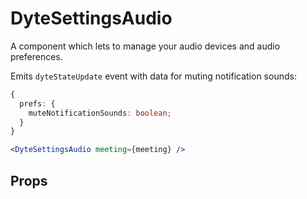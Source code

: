 # DyteSettingsAudio

A component which lets to manage your audio devices and audio preferences.

Emits `dyteStateUpdate` event with data for muting notification sounds:

```ts
{
  prefs: {
    muteNotificationSounds: boolean;
  }
}
```

```jsx live
<DyteSettingsAudio meeting={meeting} />
```

## Props

<PropsTable of="dyte-settings-audio" />
